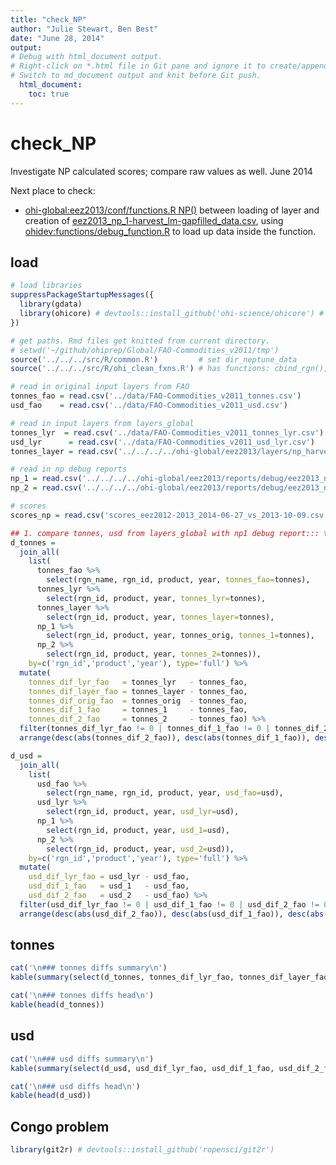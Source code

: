 ```yaml
---
title: "check_NP"
author: "Julie Stewart, Ben Best"
date: "June 28, 2014"
output: 
# Debug with html_document output.
# Right-click on *.html file in Git pane and ignore it to create/append .gitignore.
# Switch to md_document output and knit before Git push.
  html_document: 
    toc: true
---
```

# check_NP

Investigate NP calculated scores; compare raw values as well. June 2014

Next place to check:

- [ohi-global:eez2013/conf/functions.R NP()](https://github.com/bbest/ohi-global/blob/879531c043c684d4bd04f5472e70272c06beb55b/eez2013/conf/functions.R#L373-L553) between loading of layer and creation of [eez2013_np_1-harvest_lm-gapfilled_data.csv](https://github.com/bbest/ohi-global/blob/879531c043c684d4bd04f5472e70272c06beb55b/eez2013/reports/debug/eez2013_np_1-harvest_lm-gapfilled_data.csv), using [ohidev:functions/debug_function.R](/Users/bbest/github/ohidev/functions/debug_function.R) to load up data inside the function.


## load
```r
# load libraries
suppressPackageStartupMessages({
  library(gdata)
  library(ohicore) # devtools::install_github('ohi-science/ohicore') # may require uninstall and reinstall
})

# get paths. Rmd files get knitted from current directory.
# setwd('~/github/ohiprep/Global/FAO-Commodities_v2011/tmp')
source('../../../src/R/common.R')         # set dir_neptune_data
source('../../../src/R/ohi_clean_fxns.R') # has functions: cbind_rgn(), sum_na()

# read in original input layers from FAO
tonnes_fao = read.csv('../data/FAO-Commodities_v2011_tonnes.csv')
usd_fao    = read.csv('../data/FAO-Commodities_v2011_usd.csv')

# read in input layers from layers_global
tonnes_lyr  = read.csv('../data/FAO-Commodities_v2011_tonnes_lyr.csv')
usd_lyr      = read.csv('../data/FAO-Commodities_v2011_usd_lyr.csv')
tonnes_layer = read.csv('../../../../ohi-global/eez2013/layers/np_harvest_tonnes.csv')

# read in np debug reports
np_1 = read.csv('../../../../ohi-global/eez2013/reports/debug/eez2013_np_1-harvest_lm-gapfilled_data.csv')
np_2 = read.csv('../../../../ohi-global/eez2013/reports/debug/eez2013_np_2-rgn-year-product_data.csv')

# scores
scores_np = read.csv('scores_eez2012-2013_2014-06-27_vs_2013-10-09.csv')

## 1. compare tonnes, usd from layers_global with np1 debug report::: there are differences:: 7834/12011 rows ----
d_tonnes = 
  join_all(
    list(
      tonnes_fao %>%
        select(rgn_name, rgn_id, product, year, tonnes_fao=tonnes),
      tonnes_lyr %>%
        select(rgn_id, product, year, tonnes_lyr=tonnes),
      tonnes_layer %>%
        select(rgn_id, product, year, tonnes_layer=tonnes),
      np_1 %>%
        select(rgn_id, product, year, tonnes_orig, tonnes_1=tonnes),
      np_2 %>%
        select(rgn_id, product, year, tonnes_2=tonnes)), 
    by=c('rgn_id','product','year'), type='full') %>%
  mutate(
    tonnes_dif_lyr_fao   = tonnes_lyr   - tonnes_fao,
    tonnes_dif_layer_fao = tonnes_layer - tonnes_fao,
    tonnes_dif_orig_fao  = tonnes_orig  - tonnes_fao,    
    tonnes_dif_1_fao     = tonnes_1     - tonnes_fao,
    tonnes_dif_2_fao     = tonnes_2     - tonnes_fao) %>%
  filter(tonnes_dif_lyr_fao != 0 | tonnes_dif_1_fao != 0 | tonnes_dif_2_fao != 0) %>%
  arrange(desc(abs(tonnes_dif_2_fao)), desc(abs(tonnes_dif_1_fao)), desc(abs(tonnes_dif_lyr_fao)))

d_usd = 
  join_all(
    list(
      usd_fao %>%
        select(rgn_name, rgn_id, product, year, usd_fao=usd),
      usd_lyr %>%
        select(rgn_id, product, year, usd_lyr=usd),
      np_1 %>%
        select(rgn_id, product, year, usd_1=usd),
      np_2 %>%
        select(rgn_id, product, year, usd_2=usd)), 
    by=c('rgn_id','product','year'), type='full') %>%
  mutate(
    usd_dif_lyr_fao = usd_lyr - usd_fao,
    usd_dif_1_fao   = usd_1   - usd_fao,
    usd_dif_2_fao   = usd_2   - usd_fao) %>%
  filter(usd_dif_lyr_fao != 0 | usd_dif_1_fao != 0 | usd_dif_2_fao != 0) %>%
  arrange(desc(abs(usd_dif_2_fao)), desc(abs(usd_dif_1_fao)), desc(abs(usd_dif_lyr_fao)))
```


## tonnes
```r
cat('\n### tonnes diffs summary\n')
kable(summary(select(d_tonnes, tonnes_dif_lyr_fao, tonnes_dif_layer_fao, tonnes_dif_orig_fao, tonnes_dif_1_fao, tonnes_dif_2_fao)))

cat('\n### tonnes diffs head\n')
kable(head(d_tonnes))
```

## usd
```r
cat('\n### usd diffs summary\n')
kable(summary(select(d_usd, usd_dif_lyr_fao, usd_dif_1_fao, usd_dif_2_fao)))

cat('\n### usd diffs head\n')
kable(head(d_usd))
```

## Congo problem
```r
library(git2r) # devtools::install_github('ropensci/git2r')



```
